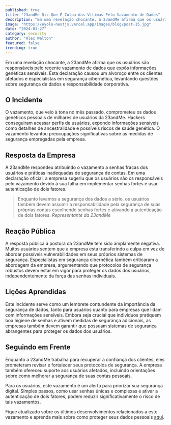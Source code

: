 ```yaml
---
published: true
title: "23andMe Diz Que É Culpa das Vítimas Pelo Vazamento de Dados"
description: "Em uma revelação chocante, a 23andMe afirma que os usuários são responsáveis pelo recente vazamento de dados que expôs informações genéticas sensíveis."
image: "https://eyolo-nextjs.vercel.app/images/blog/post-15.jpg"
date: "2024-01-27"
category: security
author: "Alex Walton"
featured: false
trending: true
---
```


Em uma revelação chocante, a 23andMe afirma que os usuários são responsáveis pelo recente vazamento de dados que expôs informações genéticas sensíveis. Esta declaração causou um alvoroço entre os clientes afetados e especialistas em segurança cibernética, levantando questões sobre segurança de dados e responsabilidade corporativa.

## O Incidente

O vazamento, que veio à tona no mês passado, comprometeu os dados genéticos pessoais de milhares de usuários da 23andMe. Hackers conseguiram acessar perfis de usuários, expondo informações sensíveis como detalhes de ancestralidade e possíveis riscos de saúde genética. O vazamento levantou preocupações significativas sobre as medidas de segurança empregadas pela empresa.

## Resposta da Empresa

A 23andMe respondeu atribuindo o vazamento a senhas fracas dos usuários e práticas inadequadas de segurança de contas. Em uma declaração oficial, a empresa sugeriu que os usuários são os responsáveis pelo vazamento devido à sua falha em implementar senhas fortes e usar autenticação de dois fatores.

> Enquanto levamos a segurança dos dados a sério, os usuários também devem assumir a responsabilidade pela segurança de suas próprias contas escolhendo senhas fortes e ativando a autenticação de dois fatores.
<cite>Representante da 23andMe</cite>

## Reação Pública

A resposta pública à postura da 23andMe tem sido amplamente negativa. Muitos usuários sentem que a empresa está transferindo a culpa em vez de abordar possíveis vulnerabilidades em seus próprios sistemas de segurança. Especialistas em segurança cibernética também criticaram a abordagem da empresa, argumentando que protocolos de segurança robustos devem estar em vigor para proteger os dados dos usuários, independentemente da força das senhas individuais.

## Lições Aprendidas

Este incidente serve como um lembrete contundente da importância da segurança de dados, tanto para usuários quanto para empresas que lidam com informações sensíveis. Embora seja crucial que indivíduos pratiquem boa higiene de senhas e ativem medidas de segurança adicionais, as empresas também devem garantir que possuam sistemas de segurança abrangentes para proteger os dados dos usuários.

## Seguindo em Frente

Enquanto a 23andMe trabalha para recuperar a confiança dos clientes, eles prometeram revisar e fortalecer seus protocolos de segurança. A empresa também ofereceu suporte aos usuários afetados, incluindo orientações sobre como melhorar a segurança de suas contas pessoais.

Para os usuários, este vazamento é um alerta para priorizar sua segurança digital. Simples passos, como usar senhas únicas e complexas e ativar a autenticação de dois fatores, podem reduzir significativamente o risco de tais vazamentos.

Fique atualizado sobre os últimos desenvolvimentos relacionados a este vazamento e aprenda mais sobre como proteger seus dados pessoais [aqui](#!).